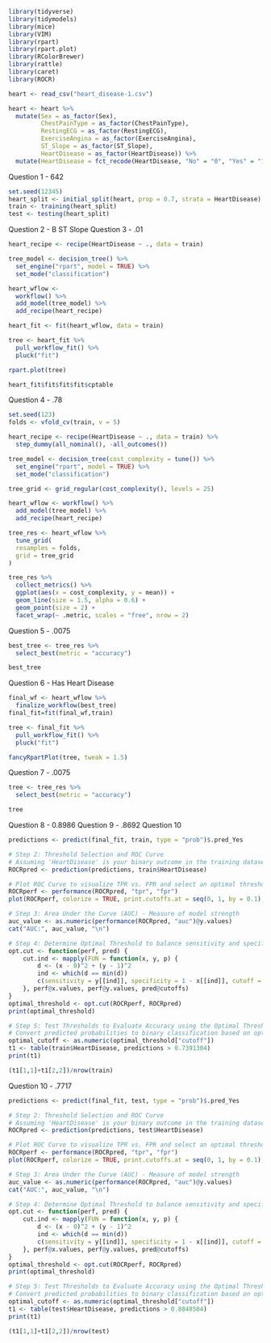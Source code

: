 ```{r}
library(tidyverse)
library(tidymodels)
library(mice)
library(VIM)
library(rpart)
library(rpart.plot)
library(RColorBrewer)
library(rattle)
library(caret)
library(ROCR)

heart <- read_csv("heart_disease-1.csv")

heart <- heart %>%
  mutate(Sex = as_factor(Sex),
         ChestPainType = as_factor(ChestPainType),
         RestingECG = as_factor(RestingECG),
         ExerciseAngina = as_factor(ExerciseAngina),
         ST_Slope = as_factor(ST_Slope),
         HeartDisease = as_factor(HeartDisease)) %>%
  mutate(HeartDisease = fct_recode(HeartDisease, "No" = "0", "Yes" = "1"))

```

Question 1 - 642
```{r}
set.seed(12345)
heart_split <- initial_split(heart, prop = 0.7, strata = HeartDisease)
train <- training(heart_split)
test <- testing(heart_split)
```

Question 2 - B ST Slope
Question 3 - .01
```{r}
heart_recipe <- recipe(HeartDisease ~ ., data = train)

tree_model <- decision_tree() %>%
  set_engine("rpart", model = TRUE) %>%
  set_mode("classification")

heart_wflow <- 
  workflow() %>%
  add_model(tree_model) %>%
  add_recipe(heart_recipe)

heart_fit <- fit(heart_wflow, data = train)

tree <- heart_fit %>% 
  pull_workflow_fit() %>% 
  pluck("fit")

rpart.plot(tree)

heart_fit$fit$fit$fit$cptable
```
Question 4 - .78

```{r}
set.seed(123)
folds <- vfold_cv(train, v = 5)

heart_recipe <- recipe(HeartDisease ~ ., data = train) %>%
  step_dummy(all_nominal(), -all_outcomes())

tree_model <- decision_tree(cost_complexity = tune()) %>%
  set_engine("rpart", model = TRUE) %>%
  set_mode("classification")

tree_grid <- grid_regular(cost_complexity(), levels = 25)

heart_wflow <- workflow() %>%
  add_model(tree_model) %>%
  add_recipe(heart_recipe)

tree_res <- heart_wflow %>%
  tune_grid(
  resamples = folds,
  grid = tree_grid
)

tree_res %>%
  collect_metrics() %>%
  ggplot(aes(x = cost_complexity, y = mean)) +
  geom_line(size = 1.5, alpha = 0.6) +
  geom_point(size = 2) +
  facet_wrap(~ .metric, scales = "free", nrow = 2)
```
Question 5 - .0075

```{r}
best_tree <- tree_res %>%
  select_best(metric = "accuracy")

best_tree
```
Question 6 - Has Heart Disease

```{r}
final_wf <- heart_wflow %>%
  finalize_workflow(best_tree)
final_fit=fit(final_wf,train)

tree <- final_fit %>%
  pull_workflow_fit() %>%
  pluck("fit")

fancyRpartPlot(tree, tweak = 1.5)
```
Question 7 - .0075
```{r}
tree <- tree_res %>%
  select_best(metric = "accuracy")

tree
```


Question 8 - 0.8986
Question 9 - .8692
Question 10

```{r}
predictions <- predict(final_fit, train, type = "prob")$.pred_Yes

# Step 2: Threshold Selection and ROC Curve
# Assuming 'HeartDisease' is your binary outcome in the training dataset
ROCRpred <- prediction(predictions, train$HeartDisease)

# Plot ROC Curve to visualize TPR vs. FPR and select an optimal threshold
ROCRperf <- performance(ROCRpred, "tpr", "fpr")
plot(ROCRperf, colorize = TRUE, print.cutoffs.at = seq(0, 1, by = 0.1), text.adj = c(-0.2, 1.7))

# Step 3: Area Under the Curve (AUC) - Measure of model strength
auc_value <- as.numeric(performance(ROCRpred, "auc")@y.values)
cat("AUC:", auc_value, "\n")

# Step 4: Determine Optimal Threshold to balance sensitivity and specificity
opt.cut <- function(perf, pred) {
    cut.ind <- mapply(FUN = function(x, y, p) {
        d <- (x - 0)^2 + (y - 1)^2
        ind <- which(d == min(d))
        c(sensitivity = y[[ind]], specificity = 1 - x[[ind]], cutoff = p[[ind]])
    }, perf@x.values, perf@y.values, pred@cutoffs)
}
optimal_threshold <- opt.cut(ROCRperf, ROCRpred)
print(optimal_threshold)

# Step 5: Test Thresholds to Evaluate Accuracy using the Optimal Threshold
# Convert predicted probabilities to binary classification based on optimal threshold
optimal_cutoff <- as.numeric(optimal_threshold["cutoff"])
t1 <- table(train$HeartDisease, predictions > 0.7391304)
print(t1)

(t1[1,1]+t1[2,2])/nrow(train)

```
Question 10 - .7717

```{r}
predictions <- predict(final_fit, test, type = "prob")$.pred_Yes

# Step 2: Threshold Selection and ROC Curve
# Assuming 'HeartDisease' is your binary outcome in the training dataset
ROCRpred <- prediction(predictions, test$HeartDisease)

# Plot ROC Curve to visualize TPR vs. FPR and select an optimal threshold
ROCRperf <- performance(ROCRpred, "tpr", "fpr")
plot(ROCRperf, colorize = TRUE, print.cutoffs.at = seq(0, 1, by = 0.1), text.adj = c(-0.2, 1.7))

# Step 3: Area Under the Curve (AUC) - Measure of model strength
auc_value <- as.numeric(performance(ROCRpred, "auc")@y.values)
cat("AUC:", auc_value, "\n")

# Step 4: Determine Optimal Threshold to balance sensitivity and specificity
opt.cut <- function(perf, pred) {
    cut.ind <- mapply(FUN = function(x, y, p) {
        d <- (x - 0)^2 + (y - 1)^2
        ind <- which(d == min(d))
        c(sensitivity = y[[ind]], specificity = 1 - x[[ind]], cutoff = p[[ind]])
    }, perf@x.values, perf@y.values, pred@cutoffs)
}
optimal_threshold <- opt.cut(ROCRperf, ROCRpred)
print(optimal_threshold)

# Step 5: Test Thresholds to Evaluate Accuracy using the Optimal Threshold
# Convert predicted probabilities to binary classification based on optimal threshold
optimal_cutoff <- as.numeric(optimal_threshold["cutoff"])
t1 <- table(test$HeartDisease, predictions > 0.8848504)
print(t1)

(t1[1,1]+t1[2,2])/nrow(test)
```

